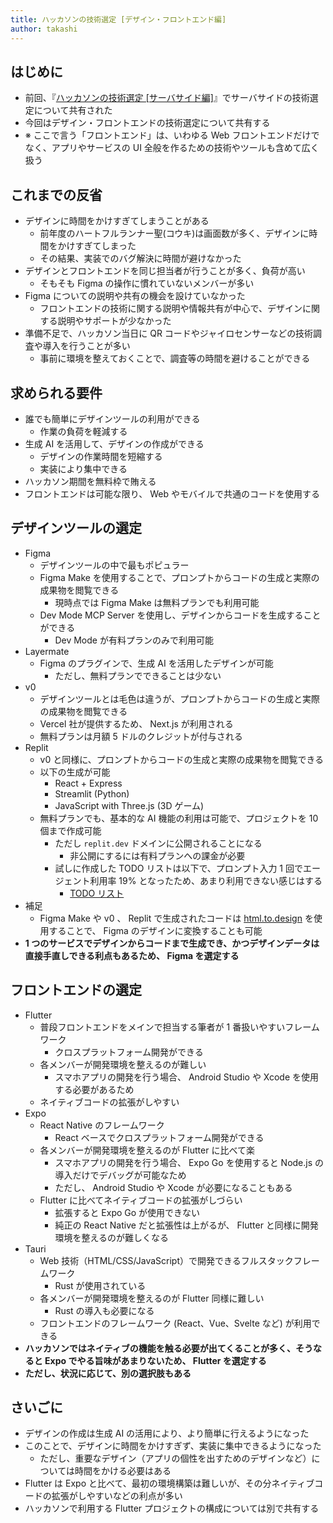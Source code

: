 ```yaml
---
title: ハッカソンの技術選定 [デザイン・フロントエンド編]
author: takashi
---
```



<Author frontmatter={frontmatter} />

## はじめに

- 前回、『[ハッカソンの技術選定 [サーバサイド編]](https://uyupun.github.io/takada-semi/presentations/2025/09-11/kazukichi/)』でサーバサイドの技術選定について共有された
- 今回はデザイン・フロントエンドの技術選定について共有する
- ※ ここで言う「フロントエンド」は、いわゆる Web フロントエンドだけでなく、アプリやサービスの UI 全般を作るための技術やツールも含めて広く扱う

## これまでの反省

- デザインに時間をかけすぎてしまうことがある
  - 前年度のハートフルランナー聖(コウキ)は画面数が多く、デザインに時間をかけすぎてしまった
  - その結果、実装でのバグ解決に時間が避けなかった
- デザインとフロントエンドを同じ担当者が行うことが多く、負荷が高い
  - そもそも Figma の操作に慣れていないメンバーが多い
- Figma についての説明や共有の機会を設けていなかった
  - フロントエンドの技術に関する説明や情報共有が中心で、デザインに関する説明やサポートが少なかった
- 準備不足で、ハッカソン当日に QR コードやジャイロセンサーなどの技術調査や導入を行うことが多い
  - 事前に環境を整えておくことで、調査等の時間を避けることができる

## 求められる要件

- 誰でも簡単にデザインツールの利用ができる
  - 作業の負荷を軽減する
- 生成 AI を活用して、デザインの作成ができる
  - デザインの作業時間を短縮する
  - 実装により集中できる
- ハッカソン期間を無料枠で賄える
- フロントエンドは可能な限り、 Web やモバイルで共通のコードを使用する

## デザインツールの選定

- Figma
  - デザインツールの中で最もポピュラー
  - Figma Make を使用することで、プロンプトからコードの生成と実際の成果物を閲覧できる
    - 現時点では Figma Make は無料プランでも利用可能
  - Dev Mode MCP Server を使用し、デザインからコードを生成することができる
    - Dev Mode が有料プランのみで利用可能
- Layermate
  - Figma のプラグインで、生成 AI を活用したデザインが可能
    - ただし、無料プランでできることは少ない
- v0
  - デザインツールとは毛色は違うが、プロンプトからコードの生成と実際の成果物を閲覧できる
  - Vercel 社が提供するため、 Next.js が利用される
  - 無料プランは月額 5 ドルのクレジットが付与される
- Replit
  - v0 と同様に、プロンプトからコードの生成と実際の成果物を閲覧できる
  - 以下の生成が可能
    - React + Express
    - Streamlit (Python)
    - JavaScript with Three.js (3D ゲーム)
  - 無料プランでも、基本的な AI 機能の利用は可能で、プロジェクトを 10 個まで作成可能
    - ただし `replit.dev` ドメインに公開されることになる
      - 非公開にするには有料プランへの課金が必要
    - 試しに作成した TODO リストは以下で、プロンプト入力 1 回でエージェント利用率 19% となったため、あまり利用できない感じはする
      - [TODO リスト](https://e0330d88-567a-4a3c-9130-1bf8245e5274-00-35c0kcm0oir43.spock.replit.dev/)
- 補足
  - Figma Make や v0 、 Replit で生成されたコードは [html.to.design](https://www.figma.com/community/plugin/1159123024924461424/html-to-design-by-divriots-import-websites-to-figma-designs-web-html-css) を使用することで、 Figma のデザインに変換することも可能
- **1 つのサービスでデザインからコードまで生成でき、かつデザインデータは直接手直しできる利点もあるため、 Figma を選定する**

## フロントエンドの選定

- Flutter
  - 普段フロントエンドをメインで担当する筆者が 1 番扱いやすいフレームワーク
    - クロスプラットフォーム開発ができる
  - 各メンバーが開発環境を整えるのが難しい
    - スマホアプリの開発を行う場合、 Android Studio や Xcode を使用する必要があるため
  - ネイティブコードの拡張がしやすい
- Expo
  - React Native のフレームワーク
    - React ベースでクロスプラットフォーム開発ができる
  - 各メンバーが開発環境を整えるのが Flutter に比べて楽
    - スマホアプリの開発を行う場合、 Expo Go を使用すると Node.js の導入だけでデバッグが可能なため
    - ただし、 Android Studio や Xcode が必要になることもある
  - Flutter に比べてネイティブコードの拡張がしづらい
    - 拡張すると Expo Go が使用できない
    - 純正の React Native だと拡張性は上がるが、 Flutter と同様に開発環境を整えるのが難しくなる
- Tauri
  - Web 技術（HTML/CSS/JavaScript）で開発できるフルスタックフレームワーク
    - Rust が使用されている
  - 各メンバーが開発環境を整えるのが Flutter 同様に難しい
    - Rust の導入も必要になる
  - フロントエンドのフレームワーク (React、Vue、Svelte など) が利用できる
- **ハッカソンではネイティブの機能を触る必要が出てくることが多く、そうなると Expo でやる旨味があまりないため、 Flutter を選定する**
- **ただし、状況に応じて、別の選択肢もある**

## さいごに

- デザインの作成は生成 AI の活用により、より簡単に行えるようになった
- このことで、デザインに時間をかけすぎず、実装に集中できるようになった
  - ただし、重要なデザイン（アプリの個性を出すためのデザインなど）については時間をかける必要はある
- Flutter は Expo と比べて、最初の環境構築は難しいが、その分ネイティブコードの拡張がしやすいなどの利点が多い
- ハッカソンで利用する Flutter プロジェクトの構成については別で共有する
